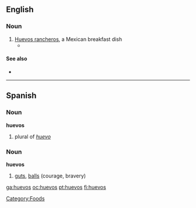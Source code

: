 ==English==

===Noun===
{{en-noun|-}}

# [[huevos rancheros|Huevos rancheros]], a Mexican breakfast dish
#*{{quote-news|2007|January 7|Charles Baxter|Breakfast of Champions|New York Times|url=http://www.nytimes.com/2007/01/07/opinion/07baxter.html
|passage=I dig into my '''huevos'''. }}

====See also====
*{{pedialite|Huevos rancheros}}

[[Category:Foods]]

----

==Spanish==

===Noun===
'''huevos''' {{m|p}}

# plural of ''[[huevo]]''

===Noun===
'''huevos''' {{m|p}}

# {{slang|lang=es}} {{idiomatic|lang=es}} {{vulgar|lang=es}} [[guts]], [[balls]] (courage, bravery)

[[ga:huevos]]
[[oc:huevos]]
[[pt:huevos]]
[[fi:huevos]]